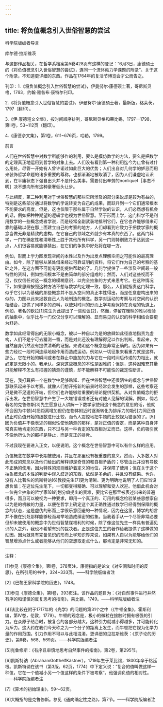 ```yaml
---
---
---
```

title: 将负值概念引入世俗智慧的尝试
---





科学院版编者导言


库尔德·拉斯维茨

与这部作品相关，在哲学系档案第5卷428页有这样的登记：“6月3日，康德硕士的《将负值概念引入世俗智慧的尝试》，连同一个流体动力学课题的附录”。关于这个附录，不知道更详细的东西。作品在1764年的复活节博览会才公而告之。

刊印：1.《将负值概念引入世俗智慧的尝试》，伊曼努尔·康德硕士著，哥尼斯贝格，1763，约翰·雅各布·康特尔刊印。

2.《将负值概念引入世俗智慧的尝试》，伊曼努尔·康德硕士著，最新版，格莱茨，1797（翻印）。

3.《伊·康德短文全集》，按时间顺序排列，哥尼斯贝格和莱比锡，1797—1798，第II卷，53~112页（翻印）。

4.《康德杂文集》，第1卷，611~676页，哈勒，1799。





前言


人们在世俗智慧中对数学所能够作的利用，要么是模仿数学的方法，要么是把数学的定理真正地运用到哲学的对象上去。人们没有看到第一种利用迄今为止曾有过什么用处，尽管一开始有人曾许诺过如此巨大的优势；人们出自对几何学的妒忌而用来装饰哲学命题的诸多重要的尊称，也都渐渐地被取消了，因为人们谦虚地认识到，在平庸状态下强自出头并不是什么美事，需要付出辛劳的nonliquet［事态不明］决不想向所有这种豪奢低头让步。

与此相反，第二种利用对于世俗智慧的那些它所涉及的部分来说却是较为有益的，特别是这些部分通过将数学的学说转变为自己的成果，而跃升到一个它们通常根本不能要求的高度。但是，这也仅限于那些属于自然学说的认识，人们必然想有机会的话，例如把种种期望的逻辑学也视为世俗智慧。至于形而上学，这门科学不是利用数学的一些概念或者学说，而是经常全副武装地抵制它们，在它也许能够借来可靠的基础以便在那上面建立自己的考察的地方，人们却看到它致力于把数学家的概念当做无非是精致的虚构，在它自己的领域之外就少有本真的东西了。这两门科学，一门在确定性和清晰性上胜于其他所有科学，另一门则特别致力于达到这一点，人们很容易就能够猜出，在它们的争执中好处将在哪一方。

例如，形而上学力图发现空间的本性以及作为出发点理解空间之可能性的最高理由。如今，除了能够从某处借来经过可靠证明的资料，将它们作为自己的考察的基础之外，在这方面不可能有更能提供帮助的了。几何学提供了一些涉及空间最一般特性的资料，例如空间根本不是由简单的部分组成的；然而，人们对这些视而不见，仅仅信任对这一概念的模糊意识，以完全抽象的方式来思考它。在这种情况下，如果思辨按照这种方法不想与数学的定理一致，那么，人们就指责这门科学，似乎它引以为基础的那些概念并不是从空间的真正本性得出，而是任意虚构出来的似的，力图以此来拯救自己人为地制造的概念。数学对运动的考察与对空间的认识相结合，提供了同样多的资料，以使对时间的形而上学考察保持在真理的轨道上。例如，著名的欧拉[1]先生为此提出了一些动议[2]，然而，停留在暧昧的难以检验的抽象中，似乎比与一门仅仅分享可以理解的、显而易见的认识的科学相结合要更为舒适。

数学如此经常得出的无限小概念，被以一种自以为是的放肆如此径直地指责为虚构，人们不是宁可去猜测一番，而是对此还没有理解得足以作出判断。看起来，大自然自身仍然没有提供清晰的证据，来说明这个概念是非常正确的。因为如果有一些力经过一段时间连续地起作用而造成运动，例如从一切征象来看重力就是这样，那么，它在开始的瞬间或者在静止中施加的力与它在一段时间后传递的力相比，就必定是无限小的。我承认，深究这些概念的本性是困难的；但是，这种困难充其量只能解释不怎么有把握的猜测的谨慎，却不能解释不可能性的裁定性断言。

现在，我打算把一个在数学中足够熟知、但在世俗智慧中还很陌生的概念与世俗智慧联系起来予以考察。就像人们想开拓新的前景时经常会发生的那样，这些考察还只是微不足道的开端，但它们也许能够给重要的结论提供契机。从对负值概念的拒斥出发，在世俗智慧中产生了一大堆错误或者还有对他人见解的误解。例如，倘若著名的克鲁修斯[3]先生愿意让人讲解一下数学家使用这个概念的意思的话，他就不会因为牛顿[4]把距离增加但仍在物体附近时逐渐转化为排斥力的吸引力同正值终止时负值开始的级数进行比较，而令人震惊地把牛顿的比较视为错误的了。[5]因为负值并不像表述的相似性使他猜测的那样，是对正值的否定，而是某种自身非常真实地肯定的东西，只不过与另一种肯定的东西相对立而已。这样，负的吸引就不像他所认为的那样是静止，而是真正的排斥。

不过我现在要进入正文，以便说明，这个概念在世俗智慧中可以有什么样的应用。

负值概念在数学中长期被使用，并且在那里也有极重要的意义。然而，大多数人对此形成的观念以及他们给出的解释却是奇怪的和自相矛盾的；尽管由此并没有导致不正确的使用，因为特殊的规则维护着定义的地位，并保障了使用；但在关于这个抽象概念的本性的判断中误入歧途的东西，依然是多余的，并且没有结果。也许，没有人比著名的凯斯特讷[6]教授先生[7]更为清晰、更为明确地说明了人们应当设想负值；在这位先生笔下，一切都变得精确、可以理解和受人欢迎。他借此机会对一位完全抽象的哲学家[8]的划分癖提出的责难，要比它在那里被表述出来的普遍得多，而且可以被视为一种要求，即用一个真正的、可用的概念检验某些思想家自以为是的机敏的力量，以便在哲学上确定这个其正确性通过数学已经得到保障的概念的状态，这是虚伪的形而上学很乐意回避的一种情况，因为在这里，博学的胡言并不像在别处那样能够轻而易举地造成缜密的假象。当我着手从一个尽管非常必要但却未被使用的概念中为世俗智慧谋福利的时候，除了像这位先生一样具有普遍见识的人之外，我也不希望有别的裁决者。正是这位先生的著作给我提供了这样做的动因。因为就具有完备见识的形而上学知识界来说，如果有人自以为能够给他们的智慧增添点什么或者能够从他们的空想取走点什么，那肯定是非常无知的。



***



注释：

[1]参见《康德全集》，第I卷，378页注。康德指的是论文《对空间和时间的反思》，在所引用的书中，324~333页。——科学院版编者注

[2]《巴黎王家科学院的历史》，1748。

[3]参见《康德全集》，第I卷，393页注。该作品的题目为：《对自然事件进行井然有序的和谨慎的反复思考的指南》，莱比锡，1749。——科学院版编者注

[4]该比较在附于1717年的《光学》的问题的第31个之中（《牛顿全集》，霍斯利编，第IV卷，伦敦，1779）。牛顿的观念是，极小的微粒在接触时拥有极强的引力。在众原子结合时，被复合的各部分越大，这种引力就减小得越多，并可能转化为斥力。这大约在我们今天称之为一个分子的距离上发生，而牛顿把它视为化学力量的作用范围。引力作用不可以与此相混淆。更详细的见拉斯维茨：《原子论的历史》，第II卷，568、569页。——科学院版编者注

[5]克鲁修斯：《有序且审慎地思考自然事件的指南》，第2卷，第295节。

[6]凯斯特讷（AbrahamGotthelfKästner），1719年生于莱比锡，1800年卒于格廷根。凯斯特讷在该书（第3版，62页，1774）中下定义说：“复合的值叫做这样一种值，它在一个值减小另一个值这样的条件下被考察”。他强调负值的相对性。——科学院版编者注

[7]《算术的初始理由》，59～62页。

[8]大概指的是克鲁修斯。参见《通向确定性之路》，第7节。——科学院版编者注